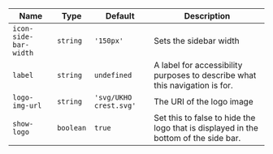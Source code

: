 
  | Name | Type | Default | Description |
| --- | --- | --- | --- |
| `icon-side-bar-width` | `string` | `'150px'` | Sets the sidebar width |
| `label` | `string` | `undefined` | A label for accessibility purposes to describe what this navigation is for. |
| `logo-img-url` | `string` | `'svg/UKHO crest.svg'` | The URI of the logo image |
| `show-logo` | `boolean` | `true` | Set this to false to hide the logo that is displayed in the bottom of the side bar. |

